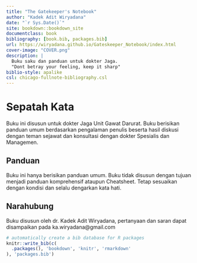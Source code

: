 ```yaml
--- 
title: "The Gatekeeper's Notebook"
author: "Kadek Adit Wiryadana"
date: "`r Sys.Date()`"
site: bookdown::bookdown_site
documentclass: book
bibliography: [book.bib, packages.bib]
url: https://wiryadana.github.io/Gateskeeper_Notebook/index.html
cover-image: "COVER.png"
description: |
  Buku saku dan panduan untuk dokter Jaga.
  "Dont betray your feeling, keep it sharp"
biblio-style: apalike
csl: chicago-fullnote-bibliography.csl
---
```


# Sepatah Kata

Buku ini disusun untuk dokter Jaga Unit Gawat Darurat. Buku berisikan panduan umum berdasarkan pengalaman penulis beserta hasil diskusi dengan teman sejawat dan konsultasi dengan dokter Spesialis dan Managemen.

## Panduan 

Buku ini hanya berisikan panduan umum. Buku tidak disusun dengan tujuan menjadi panduan komprehensif ataupun Cheatsheet. Tetap sesuaikan dengan kondisi dan selalu dengarkan kata hati.

## Narahubung
Buku disusun oleh dr. Kadek Adit Wiryadana, pertanyaan dan saran dapat disampaikan pada ka.wiryadana@gmail.com 


```r
# automatically create a bib database for R packages
knitr::write_bib(c(
  .packages(), 'bookdown', 'knitr', 'rmarkdown'
), 'packages.bib')
```
